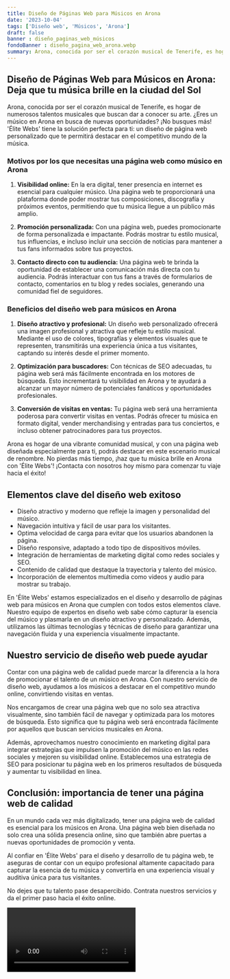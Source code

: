 ```yaml
---
title: Diseño de Páginas Web para Músicos en Arona
date: '2023-10-04'
tags: ['Diseño web', 'Músicos', 'Arona']
draft: false
banner : diseño_paginas_web_músicos
fondoBanner : diseño_pagina_web_arona.webp
summary: Arona, conocida por ser el corazón musical de Tenerife, es hogar de numerosos talentos musicales que buscan dar a conocer su arte. ¿Eres un músico en Arona en busca de nuevas oportunidades? ¡No busques más! 'Élite Webs' tiene la solución perfecta para ti un diseño de página web personalizado que te permitirá destacar en el competitivo mundo de la música.
---
```


## Diseño de Páginas Web para Músicos en Arona: Deja que tu música brille en la ciudad del Sol

Arona, conocida por ser el corazón musical de Tenerife, es hogar de numerosos talentos musicales que buscan dar a conocer su arte. ¿Eres un músico en Arona en busca de nuevas oportunidades? ¡No busques más! 'Élite Webs' tiene la solución perfecta para ti: un diseño de página web personalizado que te permitirá destacar en el competitivo mundo de la música.

### Motivos por los que necesitas una página web como músico en Arona

1. **Visibilidad online:** En la era digital, tener presencia en internet es esencial para cualquier músico. Una página web te proporcionará una plataforma donde poder mostrar tus composiciones, discografía y próximos eventos, permitiendo que tu música llegue a un público más amplio.

2. **Promoción personalizada:** Con una página web, puedes promocionarte de forma personalizada e impactante. Podrás mostrar tu estilo musical, tus influencias, e incluso incluir una sección de noticias para mantener a tus fans informados sobre tus proyectos.

3. **Contacto directo con tu audiencia:** Una página web te brinda la oportunidad de establecer una comunicación más directa con tu audiencia. Podrás interactuar con tus fans a través de formularios de contacto, comentarios en tu blog y redes sociales, generando una comunidad fiel de seguidores.

### Beneficios del diseño web para músicos en Arona

1. **Diseño atractivo y profesional:** Un diseño web personalizado ofrecerá una imagen profesional y atractiva que refleje tu estilo musical. Mediante el uso de colores, tipografías y elementos visuales que te representen, transmitirás una experiencia única a tus visitantes, captando su interés desde el primer momento.

2. **Optimización para buscadores:** Con técnicas de SEO adecuadas, tu página web será más fácilmente encontrada en los motores de búsqueda. Esto incrementará tu visibilidad en Arona y te ayudará a alcanzar un mayor número de potenciales fanáticos y oportunidades profesionales.

3. **Conversión de visitas en ventas:** Tu página web será una herramienta poderosa para convertir visitas en ventas. Podrás ofrecer tu música en formato digital, vender merchandising y entradas para tus conciertos, e incluso obtener patrocinadores para tus proyectos.

Arona es hogar de una vibrante comunidad musical, y con una página web diseñada especialmente para ti, podrás destacar en este escenario musical de renombre. No pierdas más tiempo, ¡haz que tu música brille en Arona con 'Élite Webs'! ¡Contacta con nosotros hoy mismo para comenzar tu viaje hacia el éxito!

<GifSeo />

<Cta />

## Elementos clave del diseño web exitoso

- Diseño atractivo y moderno que refleje la imagen y personalidad del músico.
- Navegación intuitiva y fácil de usar para los visitantes.
- Optima velocidad de carga para evitar que los usuarios abandonen la página.
- Diseño responsive, adaptado a todo tipo de dispositivos móviles.
- Integración de herramientas de marketing digital como redes sociales y SEO.
- Contenido de calidad que destaque la trayectoria y talento del músico.
- Incorporación de elementos multimedia como videos y audio para mostrar su trabajo.

En 'Élite Webs' estamos especializados en el diseño y desarrollo de páginas web para músicos en Arona que cumplen con todos estos elementos clave. Nuestro equipo de expertos en diseño web sabe cómo capturar la esencia del músico y plasmarla en un diseño atractivo y personalizado. Además, utilizamos las últimas tecnologías y técnicas de diseño para garantizar una navegación fluida y una experiencia visualmente impactante.

## Nuestro servicio de diseño web puede ayudar

Contar con una página web de calidad puede marcar la diferencia a la hora de promocionar el talento de un músico en Arona. Con nuestro servicio de diseño web, ayudamos a los músicos a destacar en el competitivo mundo online, convirtiendo visitas en ventas.

Nos encargamos de crear una página web que no solo sea atractiva visualmente, sino también fácil de navegar y optimizada para los motores de búsqueda. Esto significa que tu página web será encontrada fácilmente por aquellos que buscan servicios musicales en Arona.

Además, aprovechamos nuestro conocimiento en marketing digital para integrar estrategias que impulsen la promoción del músico en las redes sociales y mejoren su visibilidad online. Establecemos una estrategia de SEO para posicionar tu página web en los primeros resultados de búsqueda y aumentar tu visibilidad en línea.

## Conclusión: importancia de tener una página web de calidad

En un mundo cada vez más digitalizado, tener una página web de calidad es esencial para los músicos en Arona. Una página web bien diseñada no solo crea una sólida presencia online, sino que también abre puertas a nuevas oportunidades de promoción y venta.

Al confiar en 'Élite Webs' para el diseño y desarrollo de tu página web, te aseguras de contar con un equipo profesional altamente capacitado para capturar la esencia de tu música y convertirla en una experiencia visual y auditiva única para tus visitantes.

No dejes que tu talento pase desapercibido. Contrata nuestros servicios y da el primer paso hacia el éxito online.

<Video />

<CtaBot job='Músicos' city='Arona'/>

<Gmaps query='Arona+españa+maps' />